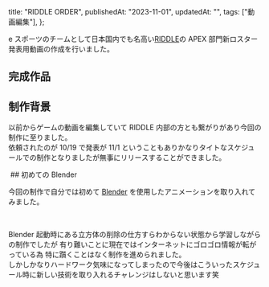   title: "RIDDLE ORDER",
  publishedAt: "2023-11-01",
  updatedAt: "",
  tags: ["動画編集"],
};

e スポーツのチームとして日本国内でも名高い[RIDDLE](https://riddle.info/)の APEX 部門新ロスター発表用動画の作成を行いました。

## 完成作品

<YouTubeEmbed videoid="7vY6CLLnhXU" />

## 制作背景

以前からゲームの動画を編集していて RIDDLE 内部の方とも繋がりがあり今回の制作に至りました。<br/>
依頼されたのが 10/19 で発表が 11/1 ということもありかなりタイトなスケジュールでの制作となりましたが無事にリリースすることができました。

<Image width={1280} height={720} alt="" src="/images/project/riddle/ae.gif" />
## 初めての Blender

今回の制作で自分では初めて [Blender](https://blender.org/) を使用したアニメーションを取り入れてみました。<br />

<Image
  width={1280}
  height={720}
  alt=""
  src="/images/project/riddle/yukio.gif"
/>
<Image width={1280} height={720} alt="" src="/images/project/riddle/bts.gif" />

Blender 起動時にある立方体の削除の仕方すらわからない状態から学習しながらの制作でしたが
有り難いことに現在ではインターネットにゴロゴロ情報が転がっている為 特に躓くことはなく制作を進められました。<br />
しかしかなりハードワーク気味になってしまったので今後はこういったスケジュール時に新しい技術を取り入れるチャレンジはしないと思います笑

